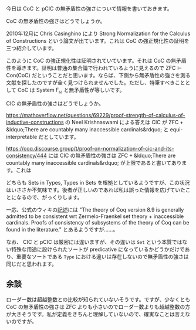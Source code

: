 今日は \( \mathrm{CoC} \) と \( \mathrm{pCIC} \) の無矛盾性の強さについて情報を書いておきます。

\( \mathrm{CoC} \) の無矛盾性の強さはどうでしょうか。

2010年12月に Chris Casinghino により Strong Normalization for the Calculus of Constructions という論文が出ています。これは \( \mathrm{CoC} \) の強正規化性の証明を三つ紹介しています。

このように \( \mathrm{CoC} \) の強正規化性は証明されていています。それは \( \mathrm{CoC} \) の無矛盾性を導きます。証明は普通の集合論で行われているように見えるので \( \mathrm{ZFC} \vdash \mathrm{Con} ( \mathrm{CoC} ) \) だということだと思います。ならば、下側から無矛盾性の強さを測る文献を探したのですが全く見つけられませんでした。ただし、特筆すべきこととして CoC は System F<sub>ω</sub> と無矛盾性が等しいです。

\( \mathrm{CIC} \) の無矛盾性の強さはどうでしょうか。

https://mathoverflow.net/questions/69229/proof-strength-of-calculus-of-inductive-constructions の Neel Krishnaswami による答えは \( \mathrm{CIC} \) が \( \mathrm{ZFC} + \textrm{&ldquo;There are countably many inaccessible cardinals&rdquo;} \) と equi-interpretable だとしています。

https://coq.discourse.group/t/proof-on-normalization-of-cic-and-its-consistency/444 には \( \mathrm{CIC} \) の無矛盾性の強さは \( \mathrm{ZFC} + \textrm{&ldquo;There are countably many inaccessible cardinals&rdquo;} \) が上限であると書いてあります。これは

どちらも Sets in Types, Types in Sets を根拠としているようですが、この状況はいささか不気味です。後者が正しいのであれば私は誤った情報を広げていたことになるので、がっくりします。

一応、公式のウィキの[https://github.com/coq/coq/wiki/Presentation#what-do-i-have-to-trust-when-i-see-a-proof-checked-by-coq 記述]には "The theory of Coq version 8.9 is generally admitted to be consistent wrt Zermelo-Fraenkel set theory + inaccessible cardinals. Proofs of consistency of subsystems of the theory of Coq can be found in the literature." とあるようですが……。

なお、 \( \mathrm{CIC} \) と \( \mathrm{pCIC} \) は厳密には違いますが、その違いは <code>Set</code> という本質ではない特殊な用途に設けられたソートが predicative になっているかどうかだけであり、重要なソートである <code>Type</code> における違いは存在しないので無矛盾性の強さは同じだと思われます。

== 余談 ==

‪ローダー数は超越整数との比較が知られていないそうです。ですが、少なくとも CoC の無矛盾性の強さは ZFC よりも小さいのでローダー数よりも超越整数の方が大きそうです。私が定義をきちんと理解していないので、確実なことは言えないのですが。
